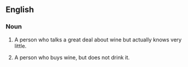 ==English==

===Noun===
{{en-noun|sg=[[wine]] [[tosser]]}}

# {{slang}}{{idiom}} A person who talks a great deal about wine but actually knows very little. 
# {{slang}}{{idiom}} A person who buys wine, but does not drink it.